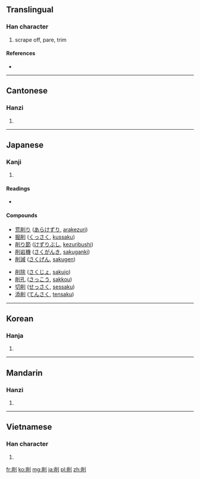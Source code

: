 ==Translingual==

===Han character===
{{Han char|rn=18|rad=刀|as=07|sn=9|four=9220<sub>0</sub>|canj=火月中弓 (FBLN)}}

# scrape off, pare, trim

====References====
* {{Han ref|kx=0140.050|dkj=02000|dj=0317.110|hdz=10341.020|uh=524A|ud=21066|bh=AB64|bd=43876}}

----

==Cantonese==

===Hanzi===
{{yue-hanzi|jyut=|y=seuk3}}

# {{defn|lang=yue|sort=刀07}}

----

==Japanese==

===Kanji===
{{ja-kanji|grade=c|rs=刀07}}

# {{defn|lang=ja|sort=刀07}}

====Readings====
* {{ja-readings|on=[[さく]] (saku), [[しょう]] (shō)|kun=[[けずる]] (kezuru)}}

====Compounds====
{{top2}}
* [[荒削り]] ([[あらけずり]], [[arakezuri]])
* [[掘削]] ([[くっさく]], [[kussaku]])
* [[削り節]] ([[けずりぶし]], [[kezuribushi]])
* [[削岩機]] ([[さくがんき]], [[sakuganki]])
* [[削減]] ([[さくげん]], [[sakugen]])
{{mid2}}
* [[削除]] ([[さくじょ]], [[sakujo]])
* [[削孔]] ([[さっこう]], [[sakkou]])
* [[切削]] ([[せっさく]], [[sessaku]])
* [[添削]] ([[てんさく]], [[tensaku]])
{{bottom}}

----

==Korean==

===Hanja===
{{ko-hanja|hangeul=삭|rv=sak|mr=sak}}

# {{defn|lang=ko|sort=刀07}}

----

==Mandarin==

===Hanzi===
{{cmn-hanzi|pin=[[xuē]] ([[xue1]])|wg=hsüeh<sup>1</sup>}}

# {{defn|lang=cmn|sort=刀07}}

----

==Vietnamese==

===Han character===
{{vi-hantu|[[tước]], [[tược]], [[tướt]], [[tượt]]|rs=刀07}}

# {{defn|lang=vi|sort=刀07}}

[[fr:削]]
[[ko:削]]
[[mg:削]]
[[ja:削]]
[[pl:削]]
[[zh:削]]